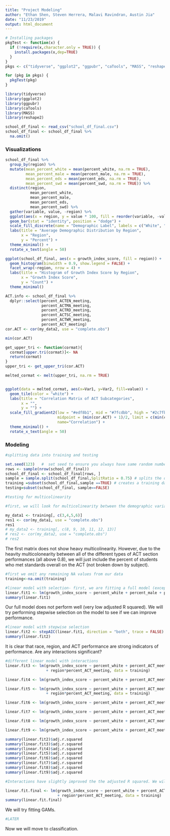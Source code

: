 ```yaml
---
title: "Project Modeling"
author: "Ethan Shen, Steven Herrera, Malavi Ravindran, Austin Jia"
date: "11/23/2019"
output: html_document
---
```


```r
# Installing packages
pkgTest <- function(x) {
  if (!require(x,character.only = TRUE)) {
    install.packages(x,dep=TRUE)
  }
}
pkgs <- c("tidyverse", "ggplot2", "ggpubr", "caTools", "MASS", "reshape2")

for (pkg in pkgs) {
  pkgTest(pkg)
}
```

```r
library(tidyverse)
library(ggplot2)
library(ggpubr)
library(caTools) 
library(MASS)
library(reshape2)
```

```r
school_df_final <- read_csv("school_df_final.csv")
school_df_final <- school_df_final %>%
  na.omit()
```

### Visualizations

```r
school_df_final %>%
  group_by(region) %>%
  mutate(mean_percent_white = mean(percent_white, na.rm = TRUE),
         mean_percent_male = mean(percent_male, na.rm = TRUE),
         mean_percent_eds = mean(percent_eds, na.rm = TRUE),
         mean_percent_swd = mean(percent_swd, na.rm = TRUE)) %>%
  distinct(region, 
           mean_percent_white,
           mean_percent_male,
           mean_percent_eds,
           mean_percent_swd) %>%
  gather(variable, value, -region) %>%
  ggplot(aes(x = region, y = value * 100, fill = reorder(variable, -value))) + 
  geom_bar(stat = "identity", position = "dodge") + 
  scale_fill_discrete(name = "Demographic Label", labels = c("White", "Male", "EDS", "SWD")) + 
  labs(title = "Average Demographic Distribution by Region", 
       x = "Region", 
       y = "Percent") + 
  theme_minimal() + 
  rotate_x_text(angle = 50)
```

```r
ggplot(school_df_final, aes(x = growth_index_score, fill = region)) + 
  geom_histogram(binwidth = 0.9, show.legend = FALSE) + 
  facet_wrap(~region, nrow = 4) + 
  labs(title = "Histogram of Growth Index Score by Region", 
       x = "Growth Index Score", 
       y = "Count") +
  theme_minimal() 
```

```r
ACT.info <- school_df_final %>%
  dplyr::select(percent_ACTEN_meeting, 
                percent_ACTMA_meeting,
                percent_ACTRD_meeting,
                percent_ACTSC_meeting,
                percent_ACTWR_meeting,
                percent_ACT_meeting)
cor.ACT <- cor(my_data2, use = "complete.obs")

min(cor.ACT)

get_upper_tri <- function(cormat){
  cormat[upper.tri(cormat)]<- NA
  return(cormat)
}
upper_tri <- get_upper_tri(cor.ACT)

melted_cormat <- melt(upper_tri, na.rm = TRUE)


ggplot(data = melted_cormat, aes(x=Var1, y=Var2, fill=value)) + 
  geom_tile(color = "white") + 
  labs(title = "Correlation Matrix of ACT Subcategories", 
       x = "",
       y = "") + 
  scale_fill_gradient2(low = "#edf8b1", mid = "#7fcdbb", high = "#2c7fb8", 
                       midpoint = (min(cor.ACT) + 1)/2, limit = c(min(cor.ACT),1), space = "Lab", 
                       name="Correlation") + 
  theme_minimal() +
  rotate_x_text(angle = 50) 
```


### Modeling 

```r
#splitting data into training and testing

set.seed(123)   #  set seed to ensure you always have same random numbers generated
rows <- sample(nrow(school_df_final))
school_df_final <- school_df_final[rows, ]
sample = sample.split(school_df_final,SplitRatio = 0.75) # splits the data in the ratio mentioned in SplitRatio. After splitting marks these rows as logical TRUE and the the remaining are marked as logical FALSE
training =subset(school_df_final,sample ==TRUE) # creates a training dataset named train1 with rows which are marked as TRUE
testing=subset(school_df_final, sample==FALSE)
```


```r
#testing for multicolinearity

#first, we will look for multicolinearity between the demographic variables (race, gender, eds, swd)

my_data1 <- training[, c(3,4,5,6)]
res1 <- cor(my_data1, use = "complete.obs")
res1
# my_data2 <- training[, c(8, 9, 10, 11, 12, 13)]
# res2 <- cor(my_data2, use = "complete.obs")
# res2
```

The first matrix does not show heavy multicolinearity. However, due to the heavity multicolonearity between all of the different types of ACT section performances (all above 0.8), we will just include the percent of students who met standards overall on the ACT (not broken down by subject). 

```r
#first we omit any remaining NA values from our data
training<-na.omit(training) 
```



```r
#linear model with selection- first, we are fitting a full model (except for those specific ACT variables we are cutting)
linear.fit1 <- lm(growth_index_score ~ percent_white + percent_male + percent_eds + percent_swd + title_1 + percent_ACT_meeting + missed_school_days + region, data = training)
summary(linear.fit1)

```

Our full model does not perform well (very low adjusted R squared). We will try performing stepwise selection on the model to see if we can improve performance.


```r
#linear model with stepwise selection
linear.fit2 <- stepAIC(linear.fit1, direction = "both", trace = FALSE)
summary(linear.fit2)
```

It is clear that race, region, and ACT performance are strong indicators of performance. Are any interactions significant?

```r
#different linear model with interactions
linear.fit3 <- lm(growth_index_score ~ percent_white + percent_ACT_meeting  + region + percent_white*percent_ACT_meeting +  percent_white*region
                  + region*percent_ACT_meeting, data = training)

linear.fit4 <- lm(growth_index_score ~ percent_white + percent_ACT_meeting  + region + percent_white*percent_ACT_meeting +  percent_white*region, data = training)

linear.fit5 <- lm(growth_index_score ~ percent_white + percent_ACT_meeting  + region + percent_white*region
                  + region*percent_ACT_meeting, data = training)

linear.fit6 <- lm(growth_index_score ~ percent_white + percent_ACT_meeting  + region + percent_white*percent_ACT_meeting + region*percent_ACT_meeting, data = training)

linear.fit7 <- lm(growth_index_score ~ percent_white + percent_ACT_meeting  + region +  percent_white*percent_ACT_meeting, data = training)

linear.fit8 <- lm(growth_index_score ~ percent_white + percent_ACT_meeting  + region +  percent_white*region, data = training)

linear.fit9 <- lm(growth_index_score ~ percent_white + percent_ACT_meeting  + region +  region*percent_ACT_meeting, data = training)

summary(linear.fit2)$adj.r.squared 
summary(linear.fit3)$adj.r.squared 
summary(linear.fit4)$adj.r.squared 
summary(linear.fit5)$adj.r.squared 
summary(linear.fit6)$adj.r.squared 
summary(linear.fit7)$adj.r.squared 
summary(linear.fit8)$adj.r.squared 
summary(linear.fit9)$adj.r.squared 
```

```r
#Interactions have slightly improved the the adjusted R squared. We will choose the following model as our final linear model based on adjusted R squared value.

linear.fit.final <- lm(growth_index_score ~ percent_white + percent_ACT_meeting  + region + percent_white*region
                       + region*percent_ACT_meeting, data = training)
summary(linear.fit.final)
```


We will try fitting GAMs.

```r
#LATER
```

Now we will move to classification.


